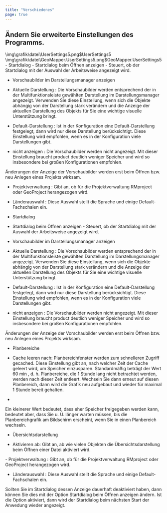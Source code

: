 ```yaml
---
title: "Verschiedenes"
page: true
---
```

## &#196;ndern Sie erweiterte Einstellungen des Programms.

<GeoDesigner>
<Image>\img\grafik\datei\UserSettings5.png$UserSettings5</Image>
</GeoDesigner>
<GeoMapper>
<Image>\img\grafik\datei\GeoMapper.UserSettings5.png$GeoMapper.UserSettings5</Image>
</GeoMapper>


<GeoDesigner>
- <Bold> Startdialog </Bold> 
- Startdialog beim &#214;ffnen anzeigen - Steuert, ob der Startdialog mit der Auswahl der Arbeitsweise angezeigt wird.




- <Bold> Vorschaubilder im Darstellungsmanager anzeigen </Bold> 
- <Bold> Aktuelle Darstellung </Bold> : Die Vorschaubilder werden entsprechend der in der Multifunktionsleiste gew&#228;hlten Darstellung im Darstellungsmanager angezeigt. Verwenden Sie diese Einstellung, wenn sich die Objekte abh&#228;ngig von der Darstellung stark ver&#228;ndern und die Anzeige der aktuellen Darstellung des Objekts f&#252;r Sie eine wichtige visuelle Unterst&#252;tzung bringt.


- <Bold> Default-Darstellung </Bold> : Ist in der Konfiguration eine Default-Darstellung festgelegt, dann wird nur diese Darstellung ber&#252;cksichtigt. Diese Einstellung wird empfohlen, wenn es in der Konfiguration viele Darstellungen gibt. 


- <Bold> nicht anzeigen </Bold> : Die Vorschaubilder werden nicht angezeigt. Mit dieser Einstellung braucht <Placeholder>product</Placeholder> deutlich weniger Speicher und wird so insbesondere bei gro&#223;en Konfigurationen empfohlen.



<Success>
&#196;nderungen der Anzeige der Vorschaubilder werden erst beim &#214;ffnen bzw. neu Anlegen eines Projekts wirksam.

</Success>





</GeoDesigner>


- <Bold> Projektverwaltung </Bold> :  Gibt an, ob f&#252;r die Projektverwaltung <Bold> <Italic> RMproject </Italic> </Bold> oder <Bold> <Italic> GeoProject </Italic> </Bold> herangezogen wird.

- <Bold> L&#228;nderauswahl </Bold> :  Diese Auswahl stellt die Sprache und einige Default-Fachschalen ein.


<GeoMapper>

- <Bold> Startdialog </Bold>  



- Startdialog beim &#214;ffnen anzeigen - Steuert, ob der Startdialog mit der Auswahl der Arbeitsweise angezeigt wird.




- <Bold> Vorschaubilder im Darstellungsmanager anzeigen </Bold> 

- <Bold> Aktuelle Darstellung </Bold> : Die Vorschaubilder werden entsprechend der in der Multifunktionsleiste gew&#228;hlten Darstellung im Darstellungsmanager angezeigt. Verwenden Sie diese Einstellung, wenn sich die Objekte abh&#228;ngig von der Darstellung stark ver&#228;ndern und die Anzeige der aktuellen Darstellung des Objekts f&#252;r Sie eine wichtige visuelle Unterst&#252;tzung bringt.


- <Bold> Default-Darstellung </Bold> : Ist in der Konfiguration eine Default-Darstellung festgelegt, dann wird nur diese Darstellung ber&#252;cksichtigt. Diese Einstellung wird empfohlen, wenn es in der Konfiguration viele Darstellungen gibt. 


- <Bold> nicht anzeigen </Bold> : Die Vorschaubilder werden nicht angezeigt. Mit dieser Einstellung braucht <Placeholder>product</Placeholder> deutlich weniger Speicher und wird so insbesondere bei gro&#223;en Konfigurationen empfohlen.



<Success>
&#196;nderungen der Anzeige der Vorschaubilder werden erst beim &#214;ffnen bzw. neu Anlegen eines Projekts wirksam.

</Success>


- <Bold> Planbereiche </Bold> 

- <Bold> Cache leeren nach: </Bold>  Planbereichfenster werden zum schnelleren Zugriff gecached. Diese Einstellung gibt an, nach welcher Zeit der Cache geleert wird, um Speicher einzusparen. Standardm&#228;&#223;ig betr&#228;gt der Wert <Bold> 60 min </Bold> , d. h. Planbereiche, die 1 Stunde lang nicht betrachtet werden, werden nach dieser Zeit entleert. Wechseln Sie dann erneut auf diesen Planbereich, dann wird die Grafik neu aufgebaut und wieder f&#252;r maximal 1 Stunde bereit gehalten.

- 

<Warning>
Ein kleinerer Wert bedeutet, dass eher Speicher freigegeben werden kann, bedeutet aber, dass Sie u. U. l&#228;nger warten m&#252;ssen, bis die Planbereichgrafik am Bildschirm erscheint, wenn Sie in einen Planbereich wechseln.

</Warning>


- <Bold> &#220;bersichtsdarstellung </Bold> 

- <Bold> Aktivieren ab: </Bold>  Gibt an, ab wie vielen Objekten die &#220;bersichtsdarstellung beim &#214;ffnen einer Datei aktiviert wird.




</GeoMapper>
- <Bold> Projektverwaltung </Bold> :  Gibt an, ob f&#252;r die Projektverwaltung <Bold> <Italic> RMproject </Italic> </Bold> oder <Bold> <Italic> GeoProject </Italic> </Bold> herangezogen wird.

- <Bold> L&#228;nderauswahl </Bold> :  Diese Auswahl stellt die Sprache und einige Default-Fachschalen ein.



<Success>
Sollten Sie im Startdialog dessen Anzeige dauerhaft deaktiviert haben, dann k&#246;nnen Sie dies mit der Option  <Italic> Startdialog beim &#214;ffnen anzeigen </Italic>  &#228;ndern. Ist die Option aktiviert, dann wird der Startdialog beim n&#228;chsten Start der Anwedung wieder angezeigt.
</Success>
 